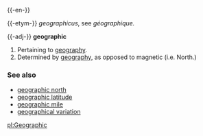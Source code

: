 {{-en-}}

{{-etym-}}
{{L.}} ''geographicus'', see {{F.}} ''géographique.''

{{-adj-}}
'''geographic'''
#Pertaining to [[geography]].
#Determined by [[geography]], as opposed to magnetic (i.e. North.)

===See also===
*[[geographic north]]
*[[geographic latitude]]
*[[geographic mile]]
*[[geographical variation]]

[[pl:Geographic]]